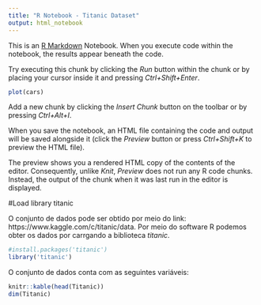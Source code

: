 ```yaml
---
title: "R Notebook - Titanic Dataset"
output: html_notebook
---
```


This is an [R Markdown](http://rmarkdown.rstudio.com) Notebook. When you execute code within the notebook, the results appear beneath the code. 

Try executing this chunk by clicking the *Run* button within the chunk or by placing your cursor inside it and pressing *Ctrl+Shift+Enter*. 

```r
plot(cars)
```

Add a new chunk by clicking the *Insert Chunk* button on the toolbar or by pressing *Ctrl+Alt+I*.

When you save the notebook, an HTML file containing the code and output will be saved alongside it (click the *Preview* button or press *Ctrl+Shift+K* to preview the HTML file).

The preview shows you a rendered HTML copy of the contents of the editor. Consequently, unlike *Knit*, *Preview* does not run any R code chunks. Instead, the output of the chunk when it was last run in the editor is displayed.

#Load library titanic

O conjunto de dados pode ser obtido por meio do link: https://www.kaggle.com/c/titanic/data.
Por meio do software R podemos obter os dados por carrgando a biblioteca *titanic*.

```r
#install.packages('titanic')
library('titanic')
```

O conjunto de dados conta com as seguintes variáveis: 
```r
knitr::kable(head(Titanic))
dim(Titanic)
```

